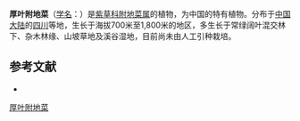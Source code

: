 {{Speciesbox
| name = 厚叶附地菜
| status = 
| status_system = 
| image =
| genus = Trigonotis
| species = orbicularifolia
| authority = C. T. Wang
}}

'''厚叶附地菜'''（[[学名|学名]]：{{lang|la|''Trigonotis orbicularifolia''}}）是[[紫草科|紫草科]][[附地菜属|附地菜属]]的植物，为中国的特有植物。分布于[[中国大陆|中国大陆]]的[[四川|四川]]等地，生长于海拔700米至1,800米的地区，多生长于常绿阔叶混交林下、杂木林缘、山坡草地及溪谷湿地，目前尚未由人工引种栽培。

== 参考文献 ==
<div class="references-small">
* {{cite web| url =http://www.bioinfo.cn/db05/KmzwSpecies.php?action=view&id=2735| title =厚叶附地菜| work =《中国高等植物数据库全库》| publisher =中国科学院微生物研究所| author =昆明植物研究所| accessdate =2009-02-23| deadurl =yes| archiveurl =https://web.archive.org/web/20160305032958/http://www.bioinfo.cn/db05/KmzwSpecies.php?action=view&id=2735| archivedate =2016-03-05}}
</div>
{{Taxonbar|from=Q10910982}}

[[Category:附地菜属|厚叶附地菜]]


{{植物小作品}}